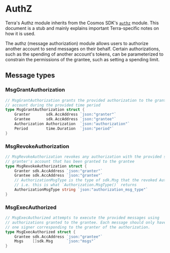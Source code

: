 
# AuthZ

<Admonition type="info" icon="ℹ️">

Terra's Authz module inherits from the Cosmos SDK's [`authz`](https://docs.cosmos.network/master/modules/authz/) module. This document is a stub and mainly explains important Terra-specific notes on how it is used.

</Admonition>

The authz (message authorization) module allows users to authorize another account to send messages on their behalf. Certain authorizations, such as the spending of another account's tokens, can be parameterized to constrain the permissions of the grantee, such as setting a spending limit.

## Message types

### MsgGrantAuthorization

```go
// MsgGrantAuthorization grants the provided authorization to the grantee on the granter's
// account during the provided time period
type MsgGrantAuthorization struct {
	Granter       sdk.AccAddress `json:"granter"`
	Grantee       sdk.AccAddress `json:"grantee"`
	Authorization Authorization  `json:"authorization"`
	Period        time.Duration  `json:"period"`
}
```

### MsgRevokeAuthorization

```go
// MsgRevokeAuthorization revokes any authorization with the provided sdk.Msg type on the
// granter's account that has been granted to the grantee
type MsgRevokeAuthorization struct {
	Granter sdk.AccAddress `json:"granter"`
	Grantee sdk.AccAddress `json:"grantee"`
	// AuthorizationMsgType is the type of sdk.Msg that the revoked Authorization refers to.
	// i.e. this is what `Authorization.MsgType()` returns
	AuthorizationMsgType string `json:"authorization_msg_type"`
}
```

### MsgExecAuthorized

```go
// MsgExecAuthorized attempts to execute the provided messages using
// authorizations granted to the grantee. Each message should only have
// one signer corresponding to the granter of the authorization.
type MsgExecAuthorized struct {
	Grantee sdk.AccAddress `json:"grantee"`
	Msgs    []sdk.Msg      `json:"msgs"`
}
```
